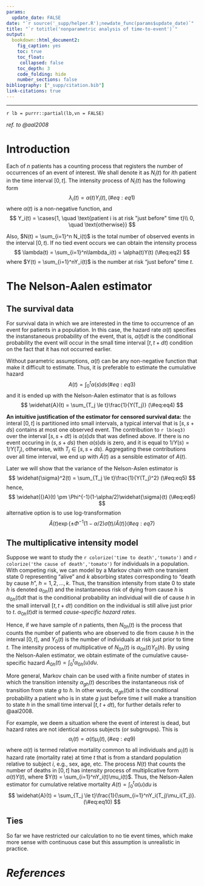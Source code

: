 ```yaml
---
params:
  update_date: FALSE
date: "`r source('_supp/helper.R');newdate_func(params$update_date)`"
title: "`r totitle('nonparametric analysis of time-to-event')`"
output:
  bookdown::html_document2:
    fig_caption: yes
    toc: true
    toc_float: 
     collapsed: false
    toc_depth: 3
    code_folding: hide
    number_sections: false
bibliography: ["_supp/citation.bib"]
link-citations: true
---
```


\newcommand{\bf}[1]{\boldsymbol{#1}}
\newcommand{\hat}[1]{\widehat{#1}}
\newcommand{\mm}[1]{\mathbb{#1}}
\newcommand{\bar}[1]{\overline{#1}}
\newcommand{\tp}[1]{{#1}^{\top}}

\def\E{\Bbb{E}}
\def\V{\Bbb{V}}
\def\P{\Bbb{P}}
\def\I{{\large\unicode{x1D7D9}}}
\def\indep{\perp\!\!\!\!\perp}
\newcommand{\overeq}[2]{\stackrel{#1}{#2}}
\def\epsilon{\varepsilon} 

---

`r lb = purrr::partial(lb,vn = FALSE)`

*ref. to @aal2008*

# Introduction

Each of $n$ patients has a counting process that registers the number of occurrences of an event of interest. We shall denote it as $N_i(t)$ for $i$th patient in the time interval $[0,t]$. The intensity process of $N_i(t)$ has the following form 
$$
\lambda_i(t) = \alpha(t)Y_i(t), 
(\#eq:eq1)
$$
where $\alpha(t)$ is a non-negative function, and
$$
Y_i(t) = \cases{1, \quad \text{patient i is at risk "just before" time t}\\
0, \quad \text{otherwise}}
$$

Also, $N(t) = \sum_{i=1}^n N_i(t)$ is the total number of observed events in the interval $[0,t)$. If no tied event occurs we can obtain the intensity process
$$
\lambda(t) = \sum_{i=1}^n\lambda_i(t) = \alpha(t)Y(t)
(\#eq:eq2)
$$
where $Y(t) = \sum_{i=1}^nY_i(t)$ is the number at risk "just before" time $t$.

# The Nelson-Aalen estimator

## The survival data

For survival data in which we are interested in the time to occurrence of an event for patients in a population. In this case, the hazard rate $\alpha(t)$ specifies the instanstaneous probability of the event, that is, $\alpha(t)dt$ is the conditional probability the event will occur in the small time interval $[t,t+dt)$ condition on the fact that it has not occurred earlier. 

Without parametric assumptions, $\alpha(t)$ can be any non-negative function that make it difficult to estimate. Thus, it is preferable to estimate the cumulative hazard
$$
A(t) = \int_0^t\alpha(s)ds
(\#eq:eq3)
$$
and it is ended up with the Nelson-Aalen estimator that is as follows
$$
\hat{A}(t) = \sum_{T_j \le t}\frac{1}{Y(T_j)}
(\#eq:eq4)
$$

__An intuitive justification of the estimator for censored survival data:__ the interal $[0,t]$ is partitioned into small intervals, a typical interval that is  $[s,s+ds)$  contains at most one observed event. The contribution to `r lb(eq3)` over the interval $[s,s+dt)$ is $\alpha(s)ds$ that was defined above. If there is no event occuring in $(s,s+ds)$ then $\alpha(s)ds$ is zero, and it is equal to $1/Y(s) = 1/Y(T_j)$, otherwise, with $T_j \in [s,s+ds)$. Aggregating these contributions over all time interval, we end up with $\hat{A}(t)$ as a sensible estimator of $A(t)$. 

Later we will show that the variance of the Nelson-Aslen estimator is 
$$
\hat{\sigma}^2(t) = \sum_{T_j \le t}\frac{1}{Y(T_j)^2}
(\#eq:eq5)
$$
hence,
$$
\hat(A)(t) \pm \Phi^{-1}(1-\alpha/2)\hat{\sigma}(t)
(\#eq:eq6)
$$
alternative option is to use log-transformation
$$
\hat{A}(t)\exp\{\pm \Phi^{-1}(1-\alpha/2)\hat{\sigma}(t)/\hat{A}(t)\}
(\#eq:eq7)
$$

## The multiplicative intensity model

Suppose we want to study the `r colorize('time to death','tomato')` and `r colorize('the cause of death','tomato')` for individuals in a population. With competing risk, we can model by a Markov chain with one transient state $0$ representing "alive" and $k$ absorbing states corresponding to "death by cause $h$", $h = 1,2,\dots,k$. Thus, the transition intensity from state 0 to state $h$ is denoted $\alpha_{0h}(t)$ and the instantaneous risk of dying from cause $h$ is $\alpha_{0h}(t)dt$ that is the conditional probability an individual will die of cause $h$ in the small intervall $[t,t+dt)$ condition on the individual is still alive just prior to $t$. $\alpha_{0h}(t)dt$ is termed _cause-specific hazard rates_.

Hence, if we have  sample of $n$ patients, then $N_{0h}(t)$ is the process that counts the number of patients who are observed to die from cause $h$ in the interval $[0,t]$, and $Y_0(t)$ is the number of individuals at risk just prior to time $t$. The intensity process of multiplicative of $N_{0h}(t)$ is $\alpha_{0h}(t)Y_0(h)$. By using the Nelson-Aalen estimator, we obtain estimate of the cumulative cause-specific hazard $A_{0h}(t) = \int_0^t \alpha_{0h}(u)du$.

More general, Markov chain can be used with a finite number of states in which the transition intensity $\alpha_{gh}(t)$ describes the instantaneous risk of transition from state $g$ to $h$. In other words, $\alpha_{gh}(t)dt$ is the conditional probability a patient who is in state $g$ just before time $t$ will make a transition to state $h$ in the small time interval $[t,t+dt)$, for further details refer to @aal2008. 

For example, we deem a situation where the event of interest is dead, but hazard rates are not identical across subjects (or subgroups). This is 
$$
\alpha_i(t) = \alpha(t)\mu_i(t),
(\#eq:eq9)
$$
where $\alpha(t)$ is termed relative mortality common to all individuals and $\mu_i(t)$ is hazard rate (mortality rate) at time $t$ that is from a standard population relative to subject $i$, e.g., sex, age, etc. The process $N(t)$ that counts the number of deaths in $[0,t]$ has intensity process of multiplicative form $\alpha(t)Y(t)$, where $Y(t) = \sum_{i=1}^nY_i(t)\mu_i(t)$. Thus, the Nelson-Aalen estimator for cumulative relative mortality $A(t) = \int_0^t\alpha(u)du$ is 
$$
\hat{A}(t) = \sum_{T_j \le t}\frac{1}{\sum_{i=1}^nY_i(T_j)\mu_i(T_j)}.
(\#eq:eq10)
$$

## Ties

So far we have restricted our calculation to no tie event times, which make more sense with continuous case but this assumption is unrealistic in practice.  




<!-- ------------------------------------------------------------------------------------ -->
# _References_
